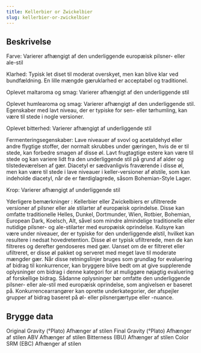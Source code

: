 ```yaml
---
title: Kellerbier or Zwickelbier
slug: kellerbier-or-zwickelbier
---
```


## Beskrivelse
Farve: Varierer afhængigt af den underliggende europæisk pilsner- eller ale-stil

Klarhed: Typisk let diset til moderat overskyet, men kan blive klar ved bundfældning. En lille mængde gæruklarhed er acceptabel og traditionel.

Oplevet maltaroma og smag: Varierer afhængigt af den underliggende stil

Oplevet humlearoma og smag: Varierer afhængigt af den underliggende stil. Egenskaber med lavt niveau, der er typiske for sen- eller tørhumling, kan være til stede i nogle versioner.

Oplevet bitterhed: Varierer afhængigt af underliggende stil

Fermenteringsegenskaber: Lave niveauer af svovl og acetaldehyd eller andre flygtige stoffer, der normalt skrubbes under gæringen, hvis de er til stede, kan forbedre smagen af ​​disse øl. Lavt frugtagtige estere kan være til stede og kan variere lidt fra den underliggende stil på grund af alder og tilstedeværelsen af ​​gær. Diacetyl er sædvanligvis fraværende i disse øl, men kan være til stede i lave niveauer i keller-versioner af ølstile, som kan indeholde diacetyl, når de er færdiglagrede, såsom Bohemian-Style Lager.

Krop: Varierer afhængigt af underliggende stil

Yderligere bemærkninger : Kellerbier eller Zwickelbiers er ufiltrerede versioner af pilsner eller ale stilarter af europæisk oprindelse. Disse kan omfatte traditionelle Helles, Dunkel, Dortmunder, Wien, Rotbier, Bohemian, European Dark, Koelsch, Alt, såvel som mindre almindelige traditionelle eller nutidige pilsner- og ale-stilarter med europæisk oprindelse. Kulsyre kan være under niveauer, der er typiske for den underliggende ølstil, hvilket kan resultere i nedsat hovedretention. Disse øl er typisk ufiltrerede, men de kan filtreres og derefter gendoseres med gær. Uanset om de er filtreret eller ufiltreret, er disse øl pakket og serveret med meget lave til moderate mængder gær.						Når disse retningslinjer bruges som grundlag for evaluering af bidrag til konkurrencer, kan bryggere blive bedt om at give supplerende oplysninger om bidrag i denne kategori for at muliggøre nøjagtig evaluering af forskellige bidrag. Sådanne oplysninger bør omfatte den underliggende pilsner- eller ale-stil med europæisk oprindelse, som angivelsen er baseret på. Konkurrencearrangører kan oprette underkategorier, der afspejler grupper af bidrag baseret på øl- eller pilsnergærtype eller -nuance.



## Brygge data
Original Gravity (°Plato) Afhænger af stilen 
Final Gravity  (°Plato) Afhænger af stilen 
ABV Afhænger af stilen 
Bitterness (IBU) Afhænger af stilen
Color SRM (EBC) Afhænger af stilen					

